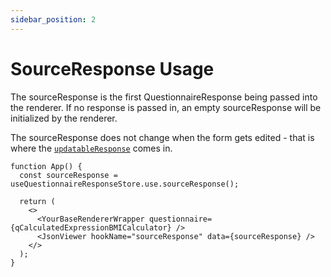 ```yaml
---
sidebar_position: 2
---
```


# SourceResponse Usage

The sourceResponse is the first QuestionnaireResponse being passed into the renderer. If no response is passed in, an empty sourceResponse will be initialized by the renderer.

The sourceResponse does not change when the form gets edited - that is where the [`updatableResponse`](/docs/devUsage/storehooks/questionnaire-response-store/updatable-response) comes in.

```tsx live
function App() {
  const sourceResponse = useQuestionnaireResponseStore.use.sourceResponse();

  return (
    <>
      <YourBaseRendererWrapper questionnaire={qCalculatedExpressionBMICalculator} />
      <JsonViewer hookName="sourceResponse" data={sourceResponse} />
    </>
  );
}
```
